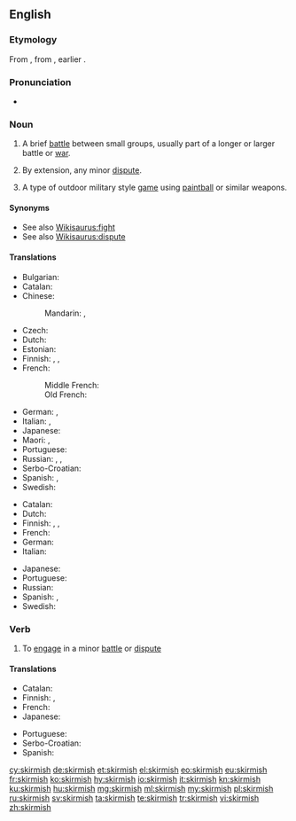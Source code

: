 ==English==

===Etymology===
From {{etyl|fro|en}} {{m|fro|escarmouche||skirmish}}, from {{etyl|it|en}} {{m|it|scaramuccia}}, earlier {{m|it|schermugio}}.

===Pronunciation===
* {{a|UK}} {{IPA|/ˈskɜː(ɹ)mɪʃ/|lang=en}}

===Noun===
{{en-noun|es}}

# {{lb|en|military}} A brief [[battle]] between small groups, usually part of a longer or larger battle or [[war]].
# {{lb|en|figuratively}} By extension, any minor [[dispute]].
# A type of outdoor military style [[game]] using [[paintball]] or similar weapons.

====Synonyms====
* See also [[Wikisaurus:fight]]
* See also [[Wikisaurus:dispute]]

====Translations====
{{trans-top|brief battle between small groups}}
* Bulgarian: {{t+|bg|схватка|f|tr=shvátka}}
* Catalan: {{t|ca|escaramussa|f}}
* Chinese:
*: Mandarin: {{t+|cmn|小衝突|sc=Hani}}, {{t+|cmn|小冲突|tr=xiǎo chōngtū|sc=Hani}}
* Czech: {{t+|cs|půtka|f}}
* Dutch: {{t+|nl|schermutseling|f}}
* Estonian: {{t|et|jagelus}}
* Finnish: {{t+|fi|kahakka}}, {{t+|fi|välikohtaus}}, {{t+|fi|yhteenotto}}
* French: {{t+|fr|escarmouche|f}}
*: Middle French: {{t|frm|escarmouche|f}}
*: Old French: {{t|fro|escharmuche|f}}
{{trans-mid}}
* German: {{t+|de|Scharmützel|n}}, {{t+|de|Geplänkel|n}}
* Italian: {{t+|it|schermaglia|f}}, {{t+|it|scaramuccia|f}}
* Japanese: {{t|ja|小競り合い|tr=kozeriai}}
* Maori: {{t|mi|riringa}}, {{t|mi|kekeritanga}}
* Portuguese: {{t+|pt|escaramuça|f}}
* Russian: {{t+|ru|перестре́лка|f}}, {{t+|ru|сты́чка|f}}, {{t+|ru|схва́тка|f}}
* Serbo-Croatian: {{t+|sh|čarka|f}}
* Spanish: {{t+|es|escaramuza|f}}, {{qualifier|Latin America}} {{t+|es|enfrentamiento}}
* Swedish: {{t+|sv|skärmytsling|c}}
{{trans-bottom}}

{{trans-top|minor dispute}}
* Catalan: {{t|ca|escaramussa|f}}
* Dutch: {{t+check|nl|schermutseling|f}}
* Finnish: {{t|fi|suukopu}}, {{t+|fi|välikohtaus}}, {{t+|fi|yhteenotto}}
* French: {{t+|fr|escarmouche|f}}
* German: {{t+|de|Wortgeplänkel|n}}
* Italian: {{t+check|it|schermaglia|f}}
{{trans-mid}}
* Japanese: {{t|ja|小競り合い|tr=kozeriai}}
* Portuguese: {{t|pt|briguinha|f}}
* Russian: {{t+|ru|сты́чка|f}}
* Spanish: {{t+|es|escaramuza|f}}, {{t|es|berrinche|m}}
* Swedish: {{t+check|sv|skärmytsling|c}}
{{trans-bottom}}

===Verb===
{{en-verb|es}}

# To [[engage]] in a minor [[battle]] or [[dispute]]

====Translations====
{{trans-top|to engage in a minor battle or dispute}}
* Catalan: {{t+|ca|escaramussar}}
* Finnish: {{t|fi|kahakoida}}, {{t|fi|nahistella}}
* French: {{t+|fr|escarmoucher}}
* Japanese: {{t|ja|小競り合い|alt=小競り合いをする|tr=kozeriai wo suru}}
{{trans-mid}}
* Portuguese: {{t+|pt|escaramuçar}}
* Serbo-Croatian: {{t+|sh|čarkati}}
* Spanish: {{t+|es|escaramuzar}}
{{trans-bottom}}

[[cy:skirmish]]
[[de:skirmish]]
[[et:skirmish]]
[[el:skirmish]]
[[eo:skirmish]]
[[eu:skirmish]]
[[fr:skirmish]]
[[ko:skirmish]]
[[hy:skirmish]]
[[io:skirmish]]
[[it:skirmish]]
[[kn:skirmish]]
[[ku:skirmish]]
[[hu:skirmish]]
[[mg:skirmish]]
[[ml:skirmish]]
[[my:skirmish]]
[[pl:skirmish]]
[[ru:skirmish]]
[[sv:skirmish]]
[[ta:skirmish]]
[[te:skirmish]]
[[tr:skirmish]]
[[vi:skirmish]]
[[zh:skirmish]]